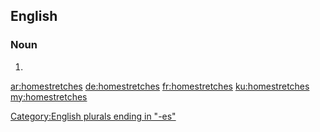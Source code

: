 ==English==

===Noun===
{{head|en|plural}}

# {{plural of|homestretch|lang=en|nocat=1}}

[[Category:English plurals ending in "-es"]]

[[ar:homestretches]]
[[de:homestretches]]
[[fr:homestretches]]
[[ku:homestretches]]
[[my:homestretches]]